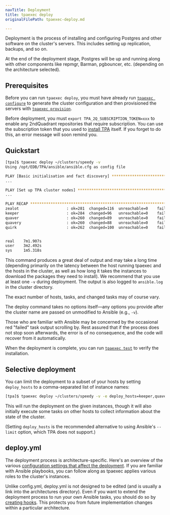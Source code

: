 ```yaml
---
navTitle: Deployment
title: tpaexec deploy
originalFilePath: tpaexec-deploy.md

---
```


Deployment is the process of installing and configuring Postgres and
other software on the cluster's servers. This includes setting up
replication, backups, and so on.

At the end of the deployment stage, Postgres will be up and running
along with other components like repmgr, Barman, pgbouncer, etc.
(depending on the architecture selected).

## Prerequisites

Before you can run `tpaexec deploy`, you must have already run
[`tpaexec configure`](tpaexec-configure) to generate the cluster
configuration and then provisioned the servers with
[`tpaexec provision`](tpaexec-provision).

Before deployment, you must
`export TPA_2Q_SUBSCRIPTION_TOKEN=xxx` to enable any 2ndQuadrant
repositories that require subscription. You can use the subscription
token that you used to [install TPA](INSTALL) itself. If you
forget to do this, an error message will soon remind you.

## Quickstart

```bash
[tpa]$ tpaexec deploy ~/clusters/speedy -v
Using /opt/EDB/TPA/ansible/ansible.cfg as config file

PLAY [Basic initialisation and fact discovery] ***************************************
...

PLAY [Set up TPA cluster nodes] ******************************************************
...

PLAY RECAP ***************************************************************************
zealot                     : ok=281  changed=116  unreachable=0    failed=0   
keeper                     : ok=284  changed=96   unreachable=0    failed=0   
quaver                     : ok=260  changed=89   unreachable=0    failed=0   
quavery                    : ok=260  changed=88   unreachable=0    failed=0   
quirk                      : ok=262  changed=100  unreachable=0    failed=0   


real    7m1.907s
user    3m2.492s
sys     1m5.318s
```

This command produces a great deal of output and may take a long time
(depending primarily on the latency between the host running tpaexec and
the hosts in the cluster, as well as how long it takes the instances to
download the packages they need to install). We recommend that you use
at least one `-v` during deployment. The output is also logged to
`ansible.log` in the cluster directory.

The exact number of hosts, tasks, and changed tasks may of course vary.

The deploy command takes no options itself—any options you provide after
the cluster name are passed on unmodified to Ansible (e.g., `-v`).

Those who are familiar with Ansible may be concerned by the occasional
red "failed" task output scrolling by. Rest assured that if the process
does not stop soon afterwards, the error is of no consequence, and the
code will recover from it automatically.

When the deployment is complete, you can run
[`tpaexec test`](tpaexec-test) to verify the installation.

## Selective deployment

You can limit the deployment to a subset of your hosts by setting
`deploy_hosts` to a comma-separated list of instance names:

```bash
[tpa]$ tpaexec deploy ~/clusters/speedy -v -e deploy_hosts=keeper,quaver
```

This will run the deployment on the given instances, though it will also
initially execute some tasks on other hosts to collect information about
the state of the cluster.

(Setting `deploy_hosts` is the recommended alternative to using
Ansible's `--limit` option, which TPA does not support.)

## deploy.yml

The deployment process is architecture-specific. Here's an overview of
the various
[configuration settings that affect the deployment](configure-instance).
If you are familiar with Ansible playbooks, you can follow along as
tpaexec applies various roles to the cluster's instances.

Unlike config.yml, deploy.yml is not designed to be edited (and is
usually a link into the architectures directory). Even if you want to
extend the deployment process to run your own Ansible tasks, you should
do so by [creating hooks](tpaexec-hooks). This protects you from
future implementation changes within a particular architecture.
